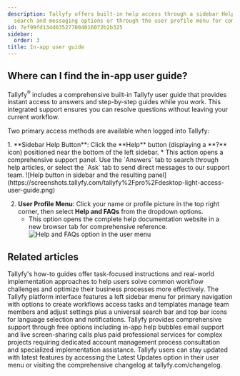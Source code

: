 ```yaml
---
description: Tallyfy offers built-in help access through a sidebar Help button with
  search and messaging options or through the user profile menu for complete documentation.
id: 7ef99fd134d635277004016072b2b325
sidebar:
  order: 3
title: In-app user guide
---
```



## Where can I find the in-app user guide?

Tallyfy<sup>®</sup> includes a comprehensive built-in Tallyfy user guide that provides instant access to answers and step-by-step guides while you work. This integrated support ensures you can resolve questions without leaving your current workflow.

Two primary access methods are available when logged into Tallyfy:

<Steps>
1.  **Sidebar Help Button**: Click the **Help** button (displaying a **?** icon) positioned near the bottom of the left sidebar.
    *   This action opens a comprehensive support panel. Use the `Answers` tab to search through help articles, or select the `Ask` tab to send direct messages to our support team.
        ![Help button in sidebar and the resulting panel](https://screenshots.tallyfy.com/tallyfy%2Fpro%2Fdesktop-light-access-user-guide.png)

2.  **User Profile Menu**: Click your name or profile picture in the top right corner, then select **Help and FAQs** from the dropdown options.
    *   This option opens the complete help documentation website in a new browser tab for comprehensive reference.
        ![Help and FAQs option in the user menu](https://screenshots.tallyfy.com/tallyfy%2Fpro%2Fdesktop-light-access-help-and-faqs.png)
</Steps>


## Related articles
<CardGrid>
<LinkTitleCard header="<b>Tutorials > How-to guides</b>" href="/products/pro/tutorials/how-to/" > Tallyfy's how-to guides offer task-focused instructions and real-world implementation approaches to help users solve common workflow challenges and optimize their business processes more effectively. </LinkTitleCard>
<LinkTitleCard header="<b>Tutorials > Navigate Tallyfy</b>" href="/products/pro/tutorials/navigate-tallyfy/" > The Tallyfy platform interface features a left sidebar menu for primary navigation with options to create workflows access tasks and templates manage team members and adjust settings plus a universal search bar and top bar icons for language selection and notifications. </LinkTitleCard>
<LinkTitleCard header="<b>Support > Contact Tallyfy support or engage in professional services</b>" href="/products/pro/miscellaneous/support/how-can-i-contact-tallyfys-support-team/" > Tallyfy provides comprehensive support through free options including in-app help bubbles email support and live screen-sharing calls plus paid professional services for complex projects requiring dedicated account management process consultation and specialized implementation assistance. </LinkTitleCard>
<LinkTitleCard header="<b>Miscellaneous > Stay updated with Tallyfy's latest features</b>" href="/products/pro/miscellaneous/how-can-i-stay-updated-with-tallyfys-latest-features/" > Tallyfy users can stay updated with latest features by accessing the Latest Updates option in their user menu or visiting the comprehensive changelog at tallyfy.com/changelog. </LinkTitleCard>
</CardGrid>